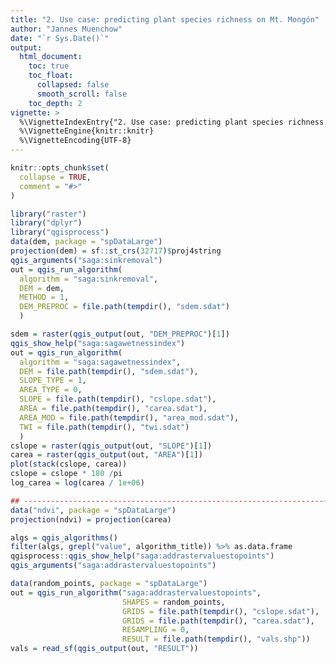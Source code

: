 ```yaml
---
title: "2. Use case: predicting plant species richness on Mt. Mongón"
author: "Jannes Muenchow"
date: "`r Sys.Date()`"
output:
  html_document:
    toc: true
    toc_float:
      collapsed: false
      smooth_scroll: false
    toc_depth: 2
vignette: >
  %\VignetteIndexEntry{"2. Use case: predicting plant species richness on Mt. Mongón"}
  %\VignetteEngine{knitr::knitr}
  %\VignetteEncoding{UTF-8}
---
```


```r
knitr::opts_chunk$set(
  collapse = TRUE,
  comment = "#>"
)
```

```r
library("raster")
library("dplyr")
library("qgisprocess")
data(dem, package = "spDataLarge")
projection(dem) = sf::st_crs(32717)$proj4string
qgis_arguments("saga:sinkremoval")
out = qgis_run_algorithm(
  algorithm = "saga:sinkremoval",
  DEM = dem, 
  METHOD = 1, 
  DEM_PREPROC = file.path(tempdir(), "sdem.sdat")
  )

sdem = raster(qgis_output(out, "DEM_PREPROC")[1])
qgis_show_help("saga:sagawetnessindex")
out = qgis_run_algorithm(
  algorithm = "saga:sagawetnessindex",
  DEM = file.path(tempdir(), "sdem.sdat"),
  SLOPE_TYPE = 1, 
  AREA_TYPE = 0,
  SLOPE = file.path(tempdir(), "cslope.sdat"),
  AREA = file.path(tempdir(), "carea.sdat"),
  AREA_MOD = file.path(tempdir(), "area_mod.sdat"),
  TWI = file.path(tempdir(), "twi.sdat")
  )
cslope = raster(qgis_output(out, "SLOPE")[1])
carea = raster(qgis_output(out, "AREA")[1])
plot(stack(cslope, carea))
cslope = cslope * 180 /pi
log_carea = log(carea / 1e+06)

## ------------------------------------------------------------------------
data("ndvi", package = "spDataLarge")
projection(ndvi) = projection(carea)

algs = qgis_algorithms()
filter(algs, grepl("value", algorithm_title)) %>% as.data.frame
qgisprocess::qgis_show_help("saga:addrastervaluestopoints")
qgis_arguments("saga:addrastervaluestopoints")

data(random_points, package = "spDataLarge")
out = qgis_run_algorithm("saga:addrastervaluestopoints",
                         SHAPES = random_points,
                         GRIDS = file.path(tempdir(), "cslope.sdat"),
                         GRIDS = file.path(tempdir(), "carea.sdat"),
                         RESAMPLING = 0,
                         RESULT = file.path(tempdir(), "vals.shp"))
vals = read_sf(qgis_output(out, "RESULT"))
```
<!--
## ------------------------------------------------------------------------
get_usage("saga:sinkremoval")
run_qgis(alg = "saga:sinkremoval",
         DEM = dem, 
         METHOD = "[1] Fill Sinks", 
         DEM_PREPROC = file.path(tempdir(), "sdem.sdat"),
         show_output_paths = FALSE)

## ------------------------------------------------------------------------
get_usage("saga:sagawetnessindex")
run_qgis(alg = "saga:sagawetnessindex",
         DEM = file.path(tempdir(), "sdem.sdat"),
         SLOPE_TYPE = 1, 
         SLOPE = file.path(tempdir(), "cslope.sdat"),
         AREA = file.path(tempdir(), "carea.sdat"),
         show_output_paths = FALSE)

## ----eval = FALSE--------------------------------------------------------
library("dplyr")
library("raster")
file.path(tempdir(), c("cslope.sdat", "carea.sdat")) %>%
  raster::stack(.) %>%
  plot

## ----message = FALSE, error = FALSE, warning = FALSE---------------------
library("raster")
cslope <- raster(file.path(tempdir(), "cslope.sdat"))
cslope <- cslope * 180 /pi

## ------------------------------------------------------------------------
carea <- raster(file.path(tempdir(), "carea.sdat"))
log_carea <- log(carea / 1e+06)

## ------------------------------------------------------------------------
data("ndvi", package = "RQGIS")

## ----eval = TRUE, cache = FALSE, message = FALSE, error = FALSE, warning = FALSE----
data("dem", package = "RQGIS")
dem <- dem / 1000
my_poly <- poly(values(dem), degree = 2)
dem1 <- dem2 <- dem
values(dem1) <- my_poly[, 1]
values(dem2) <- my_poly[, 2]
for (i in c("dem1", "dem2", "log_carea", "cslope", "ndvi")) {
  tmp <- crop(get(i), dem) 
  writeRaster(x = tmp, 
              filename = file.path(tempdir(), paste0(i, ".asc")), 
              format = "ascii",
              prj = TRUE,
              overwrite = TRUE)  
}

## ----eval = TRUE, cache = FALSE, message = FALSE-------------------------
library("dplyr")
data("random_points", package = "RQGIS")
random_points[, c("x", "y")] <- sf::st_coordinates(random_points)
raster_names <- c("dem1", "dem2", "log_carea", "cslope", "ndvi")
vals <- RSAGA::pick.from.ascii.grids(data = as.data.frame(random_points),
                                     X.name = "x", 
                                     Y.name = "y", 
                                     file = file.path(tempdir(), raster_names),
                                     varname = raster_names)
dplyr::select(vals, -geometry) %>%
  head(., 3)

## ------------------------------------------------------------------------
fit <- glm(formula = spri ~ dem1 + dem2 + cslope + ndvi + log_carea,
           data = vals,
           family = "poisson")

## ----pred, eval = FALSE--------------------------------------------------
library("sf")
library("raster")
raster_names <- c("dem1.asc", "dem2.asc", "log_carea.asc", "cslope.asc",
                  "ndvi.asc")
s <- stack(x = file.path(tempdir(), raster_names))
pred <- predict(object = s,
                model = fit,
                fun = predict,
                type = "response")
pred <- crop(x = pred,
             y = as(random_points, "Spatial"))
# plot the output (shown in Figure 5)
plot(pred)
plot(st_geometry(random_points), add = TRUE)

-->
